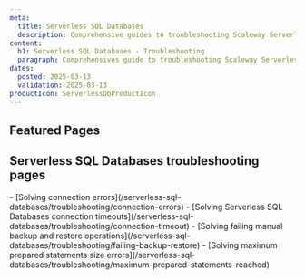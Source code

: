 ```yaml
---
meta:
  title: Serverless SQL Databases
  description: Comprehensive guides to troubleshooting Scaleway Serverless SQL Databases.
content:
  h1: Serverless SQL Databases - Troubleshooting
  paragraph: Comprehensives guide to troubleshooting Scaleway Serverless SQL Databases.
dates:
  posted: 2025-03-13
  validation: 2025-03-13
productIcon: ServerlessDbProductIcon
---
```



<ProductHeader
  productName="Serverless SQL Databases troubleshooting"
  productLogo="serverlessDB"
  description="Find resources for resolving issues with Scaleway Serverless SQL Databases."
/>

## Featured Pages

<Grid>
    <DefaultCard
      title="Serverless SQL Databases FAQ"
      description="General info on Serverless SQL Databases"
      url="/serverless-sql-databases/faq/"
      label="See more"
    />
    <DefaultCard
      title="Differences between Serverless Databases and postgreSQL"
      description="Known differences with default postgreSQL."
      url="/serverless-sql-databases/reference-content/known-differences/"
      label="See more"
    />
    <DefaultCard
      title="Serverless SQL Databases overview"
      description="Technical specifications of Serverless SQL Databases."
      url="/serverless-sql-databases/reference-content/serverless-sql-databases-overview/"
      label="See more"
    />
</Grid>

## Serverless SQL Databases troubleshooting pages

<LinksList>
  - [Solving connection errors](/serverless-sql-databases/troubleshooting/connection-errors)
  - [Solving Serverless SQL Databases connection timeouts](/serverless-sql-databases/troubleshooting/connection-timeout)
  - [Solving failing manual backup and restore operations](/serverless-sql-databases/troubleshooting/failing-backup-restore)
  - [Solving maximum prepared statements size errors](/serverless-sql-databases/troubleshooting/maximum-prepared-statements-reached)
</LinksList>
